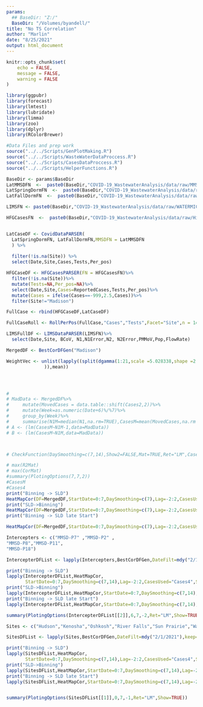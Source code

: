 ```yaml
---
params:
  ## BaseDir: "Z:/"
  BaseDir: "/Volumes/byandell/"
title: "No TS Correlation"
author: "Marlin"
date: "8/25/2021"
output: html_document
---
```


```r
knitr::opts_chunk$set(
	echo = FALSE,
	message = FALSE,
	warning = FALSE
)

```

```r

library(ggpubr)
library(forecast)
library(lmtest)
library(lubridate)
library(limma)
library(zoo)
library(dplyr)
library(RColorBrewer)

#Data Files and prep work
source("../../Scripts/GenPlotMaking.R")
source("../../Scripts/WasteWaterDataProccess.R")
source("../../Scripts/CasesDataProccess.R")
source("../../Scripts/HelperFunctions.R")

```

```r
BaseDir <- params$BaseDir
LatMMSDFN  <-  paste0(BaseDir,"COVID-19_WastewaterAnalysis/data/raw/MMSD_Cases.csv")
LatSpringDormFN  <-  paste0(BaseDir,"COVID-19_WastewaterAnalysis/data/raw/SpringSemester_CasesByDorm.TSV")
LatFallDormFN  <-  paste0(BaseDir,"COVID-19_WastewaterAnalysis/data/raw/FallSemester_CasesByDorm.TSV")

LIMSFN <- paste0(BaseDir,"COVID-19_WastewaterAnalysis/data/raw/WATERMICRO_WW_COVID-2021-06-30 17 40.xlsx")

HFGCasesFN  <-  paste0(BaseDir,"COVID-19_WastewaterAnalysis/data/raw/HighFreq_CaseData_2021-05-07.csv")


LatCaseDF <- CovidDataPARSER(
  LatSpringDormFN, LatFallDormFN,MMSDFN = LatMMSDFN
  ) %>% 
  
  filter(!is.na(Site)) %>%
  select(Date,Site,Cases,Tests,Per_pos)

HFGCaseDF <- HFGCasesPARSER(FN = HFGCasesFN)%>%
  filter(!is.na(Site))%>%
  mutate(Tests=NA,Per_pos=NA)%>%
  select(Date,Site,Cases=ReportedCases,Tests,Per_pos)%>%
  mutate(Cases = ifelse(Cases==-999,2.5,Cases))%>%
  filter(Site!="Madison")

FullCase <- rbind(HFGCaseDF,LatCaseDF)

FullCaseRoll <- RollPerPos(FullCase,"Cases","Tests",Facet="Site",n = 14)

LIMSFullDF <- LIMSDataPARSER(LIMSFN)%>%
  select(Date,Site, BCoV, N1,N1Error,N2, N2Error,PMMoV,Pop,FlowRate)


```

```r
MergedDF <- BestCorDFGen("Madison")
```

```r
WeightVec <- unlist(lapply((split(dgamma(1:21,scale =5.028338,shape =2.332779),c(rep(1,7),rep(2,7),rep(3,7))
              )),mean))




# 
# MadData <- MergedDF%>%
#     mutate(MovedCases = data.table::shift(Cases2,2))%>%
#     mutate(Week=as.numeric(Date+6)%/%7)%>%
#     group_by(Week)%>%
#     summarise(N1M=median(N1,na.rm=TRUE),CasesM=mean(MovedCases,na.rm = TRUE))
# A <- (lm(CasesM~N1M-1,data=MadData))
# B <- (lm(CasesM~N1M,data=MadData))



# CheckFunction(DaySmoothing=c(7,14),Show2=FALSE,Mat=TRUE,Ret="LM",CasesUsed="Cases4")
```


```r
# max(R2Mat)
# max(CorMat)
#summary(PlotingOptions(7,7,2))
#CasesM
#Cases4
print("Binning -> SLD")
HeatMapCor(DF=MergedDF,StartDate=0:7,DaySmoothing=c(7),Lag=-2:2,CasesUsed="Cases4")
print("SLD->Binning")
HeatMapCor(DF=MergedDF,StartDate=0:7,DaySmoothing=c(7),Lag=-2:2,CasesUsed="CasesM")
print("Binning -> SLD late Start")

HeatMapCor(DF=MergedDF,StartDate=0:7,DaySmoothing=c(7),Lag=-2:2,CasesUsed="CasesM",DateStart=mdy("11/13/2020"),ShowPlots=FALSE)

```

```r
Intercepters <- c("MMSD-P7" ,"MMSD-P2" ,               
"MMSD-P8","MMSD-P11",                
"MMSD-P18")

IntercepterDFList <- lapply(Intercepters,BestCorDFGen,DateFilt=mdy("2/1/2021"),keep=c("N1","N1Error","N2","N2Error","Pop"))

print("Binning -> SLD")
lapply(IntercepterDFList,HeatMapCor,
       StartDate=0:7,DaySmoothing=c(7,14),Lag=-2:2,CasesUsed="Cases4",ShowPlots=FALSE)
print("SLD->Binning")
lapply(IntercepterDFList,HeatMapCor,StartDate=0:7,DaySmoothing=c(7,14),Lag=-2:2,CasesUsed="CasesM")
print("Binning -> SLD late Start")
lapply(IntercepterDFList,HeatMapCor,StartDate=0:7,DaySmoothing=c(7,14),Lag=-2:2,CasesUsed="CasesM",DateStart=mdy("11/13/2020"),ShowPlots=FALSE)

summary(PlotingOptions(IntercepterDFList[[2]],6,7,-2,Ret="LM",Show=TRUE))
```


```r
Sites <- c("Hudson","Kenosha","Oshkosh","River Falls","Sun Prairie","Wausau")

SitesDFList <- lapply(Sites,BestCorDFGen,DateFilt=mdy("2/1/2021"),keep=c("N1","N1Error","N2","N2Error","Pop"))

print("Binning -> SLD")
lapply(SitesDFList,HeatMapCor,
       StartDate=0:7,DaySmoothing=c(7,14),Lag=-2:2,CasesUsed="Cases4",ShowPlots=FALSE)
print("SLD->Binning")
lapply(SitesDFList,HeatMapCor,StartDate=0:7,DaySmoothing=c(7,14),Lag=-2:2,CasesUsed="CasesM")
print("Binning -> SLD late Start")
lapply(SitesDFList,HeatMapCor,StartDate=0:7,DaySmoothing=c(7,14),Lag=-2:2,CasesUsed="CasesM",DateStart=mdy("11/13/2020"),ShowPlots=FALSE)


summary(PlotingOptions(SitesDFList[[1]],0,7,-1,Ret="LM",Show=TRUE))
```

